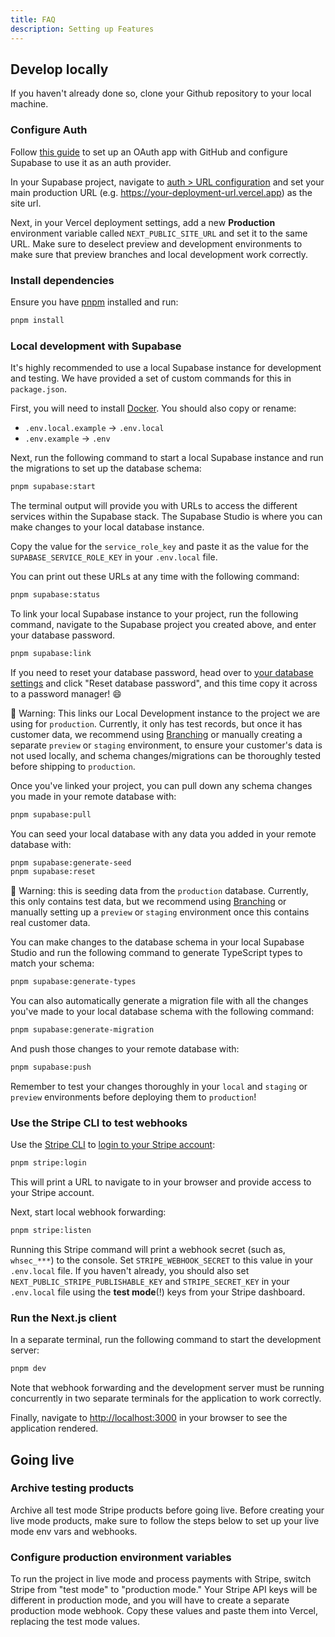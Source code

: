 ```yaml
---
title: FAQ
description: Setting up Features
---
```



## Develop locally

If you haven't already done so, clone your Github repository to your local machine.

### Configure Auth

Follow [this guide](https://supabase.com/docs/guides/auth/social-login/auth-github) to set up an OAuth app with GitHub and configure Supabase to use it as an auth provider.

In your Supabase project, navigate to [auth > URL configuration](https://app.supabase.com/project/_/auth/url-configuration) and set your main production URL (e.g. https://your-deployment-url.vercel.app) as the site url.

Next, in your Vercel deployment settings, add a new **Production** environment variable called `NEXT_PUBLIC_SITE_URL` and set it to the same URL. Make sure to deselect preview and development environments to make sure that preview branches and local development work correctly.

### Install dependencies

Ensure you have [pnpm](https://pnpm.io/installation) installed and run:

```bash
pnpm install
```

### Local development with Supabase

It's highly recommended to use a local Supabase instance for development and testing. We have provided a set of custom commands for this in `package.json`.

First, you will need to install [Docker](https://www.docker.com/get-started/). You should also copy or rename:

- `.env.local.example` -> `.env.local`
- `.env.example` -> `.env`

Next, run the following command to start a local Supabase instance and run the migrations to set up the database schema:

```bash
pnpm supabase:start
```

The terminal output will provide you with URLs to access the different services within the Supabase stack. The Supabase Studio is where you can make changes to your local database instance.

Copy the value for the `service_role_key` and paste it as the value for the `SUPABASE_SERVICE_ROLE_KEY` in your `.env.local` file.

You can print out these URLs at any time with the following command:

```bash
pnpm supabase:status
```

To link your local Supabase instance to your project, run the following command, navigate to the Supabase project you created above, and enter your database password.

```bash
pnpm supabase:link
```

If you need to reset your database password, head over to [your database settings](https://supabase.com/dashboard/project/_/settings/database) and click "Reset database password", and this time copy it across to a password manager! 😄

🚧 Warning: This links our Local Development instance to the project we are using for `production`. Currently, it only has test records, but once it has customer data, we recommend using [Branching](https://supabase.com/docs/guides/platform/branching) or manually creating a separate `preview` or `staging` environment, to ensure your customer's data is not used locally, and schema changes/migrations can be thoroughly tested before shipping to `production`.

Once you've linked your project, you can pull down any schema changes you made in your remote database with:

```bash
pnpm supabase:pull
```

You can seed your local database with any data you added in your remote database with:

```bash
pnpm supabase:generate-seed
pnpm supabase:reset
```

🚧 Warning: this is seeding data from the `production` database. Currently, this only contains test data, but we recommend using [Branching](https://supabase.com/docs/guides/platform/branching) or manually setting up a `preview` or `staging` environment once this contains real customer data.

You can make changes to the database schema in your local Supabase Studio and run the following command to generate TypeScript types to match your schema:

```bash
pnpm supabase:generate-types
```

You can also automatically generate a migration file with all the changes you've made to your local database schema with the following command:

```bash
pnpm supabase:generate-migration
```

And push those changes to your remote database with:

```bash
pnpm supabase:push
```

Remember to test your changes thoroughly in your `local` and `staging` or `preview` environments before deploying them to `production`!

### Use the Stripe CLI to test webhooks

Use the [Stripe CLI](https://stripe.com/docs/stripe-cli) to [login to your Stripe account](https://stripe.com/docs/stripe-cli#login-account):

```bash
pnpm stripe:login
```

This will print a URL to navigate to in your browser and provide access to your Stripe account.

Next, start local webhook forwarding:

```bash
pnpm stripe:listen
```

Running this Stripe command will print a webhook secret (such as, `whsec_***`) to the console. Set `STRIPE_WEBHOOK_SECRET` to this value in your `.env.local` file. If you haven't already, you should also set `NEXT_PUBLIC_STRIPE_PUBLISHABLE_KEY` and `STRIPE_SECRET_KEY` in your `.env.local` file using the **test mode**(!) keys from your Stripe dashboard.

### Run the Next.js client

In a separate terminal, run the following command to start the development server:

```bash
pnpm dev
```

Note that webhook forwarding and the development server must be running concurrently in two separate terminals for the application to work correctly.

Finally, navigate to [http://localhost:3000](http://localhost:3000) in your browser to see the application rendered.

## Going live

### Archive testing products

Archive all test mode Stripe products before going live. Before creating your live mode products, make sure to follow the steps below to set up your live mode env vars and webhooks.

### Configure production environment variables

To run the project in live mode and process payments with Stripe, switch Stripe from "test mode" to "production mode." Your Stripe API keys will be different in production mode, and you will have to create a separate production mode webhook. Copy these values and paste them into Vercel, replacing the test mode values.
